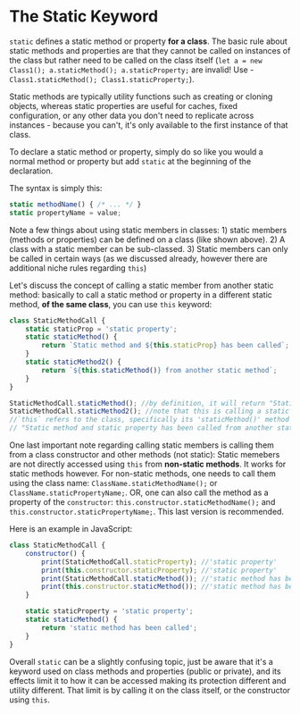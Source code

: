 

# The Static Keyword

`static` defines a static method or property **for a class**. The basic rule about static methods and properties are that they cannot be called on instances of the class but rather need to be called on the class itself (`let a = new Class1(); a.staticMethod(); a.staticProperty;` are invalid! Use - `Class1.staticMethod(); Class1.staticProperty;`).

Static methods are typically utility functions such as creating or cloning objects, whereas static properties are useful for caches, fixed configuration, or any other data you don't need to replicate across instances - because you can't, it's only available to the first instance of that class.

To declare a static method or property, simply do so like you would a normal method or property but add `static` at the beginning of the declaration.

The syntax is simply this:

```js
static methodName() { /* ... */ }
static propertyName = value;
```
Note a few things about using static members in classes: 1) static members (methods or properties) can be defined on a class (like shown above). 2) A class with a static member can be sub-classed. 3) Static members can only be called in certain ways (as we discussed already, however there are additional niche rules regarding `this`)

Let's discuss the concept of calling a static member from another static method: basically to call a static method or property in a different static method, **of the same class**, you can use `this` keyword:

```js
class StaticMethodCall {
    static staticProp = 'static property';
    static staticMethod() {
        return `Static method and ${this.staticProp} has been called`;
    }
    static staticMethod2() {
        return `${this.staticMethod()} from another static method`;
    }
}

StaticMethodCall.staticMethod(); //by definition, it will return "Static method and static property has been called"
StaticMethodCall.staticMethod2(); //note that this is calling a static method from a different static method: hence why we use `this`
//`this` refers to the class, specifically its 'staticMethod()' method which is legal. Thus the following will be returned: 
// "Static method and static property has been called from another static method", as expected.
```

One last important note regarding calling static members is calling them from a class constructor and other methods (not static): Static memebers are not directly accessed using `this` from **non-static methods**. It works for static methods however. For non-static methods, one needs to call them using the class name: `ClassName.staticMethodName();` or `ClassName.staticPropertyName;`. OR, one can also call the method as a property of the `constructor`: `this.constructor.staticMethodName();` and `this.constructor.staticPropertyName;`. This last version is recommended.


Here is an example in JavaScript:

```js
class StaticMethodCall {
    constructor() {
        print(StaticMethodCall.staticProperty); //'static property'
        print(this.constructor.staticProperty); //'static property'
        print(StaticMethodCall.staticMethod()); //'static method has been called.'
        print(this.constructor.staticMethod()); //'static method has been called.'
    }

    static staticProperty = 'static property';
    static staticMethod() {
        return 'static method has been called';
    }
}
```

Overall `static` can be a slightly confusing topic, just be aware that it's a keyword used on class methods and properties (public or private), and its effects limit it to how it can be accessed making its protection different and utility different. That limit is by calling it on the class itself, or the constructor using `this`. 

